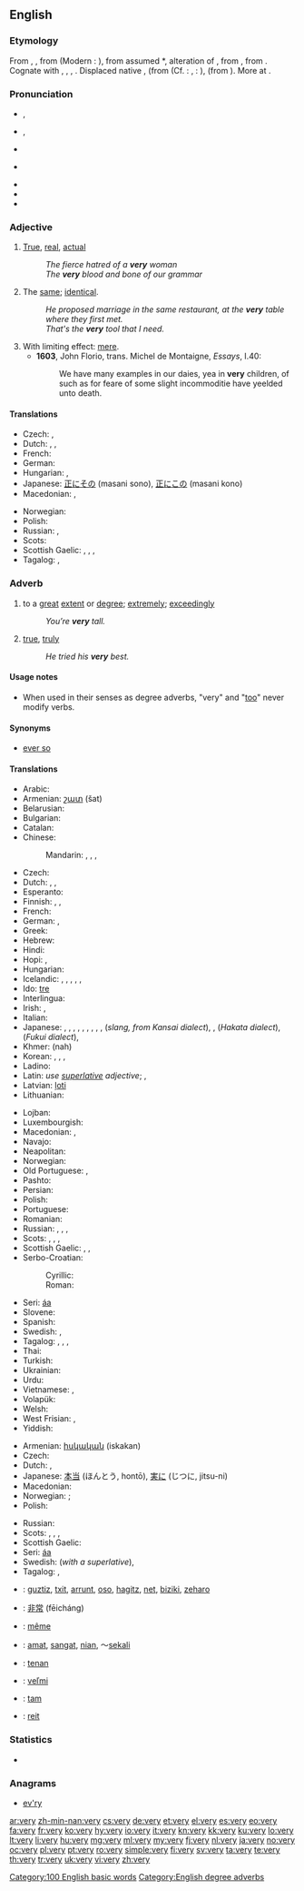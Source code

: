 ==English==

{{wikipedia}}

===Etymology===
From {{etyl|enm}} {{term|verray|lang=enm}}, {{term|verrai||true|lang=enm}}, from {{etyl|fro}} {{term|verai||true|lang=fro}} (Modern {{etyl|fr|-}}: {{term|vrai|lang=fr}}), from assumed {{etyl|VL.}} *{{term||vērācus|lang=la}}, alteration of {{etyl|la}} {{term|verax|vērāx|truthful|lang=la}}, from {{etyl|la}} {{term|verus|vērus|true|lang=la}}, from {{proto|Indo-European|wēr-|true, benevolent|lang=en}}. Cognate with {{etyl|ang|-}} {{term|wær|wǣr|sc=Latinx|true, correct|lang=ang}}, {{etyl|nl|-}} {{term|waar||true|lang=nl}}, {{etyl|de|-}} {{term|wahr||true|lang=de}}, {{etyl|is|-}} {{term|alvöru||earnest|lang=is}}. Displaced native {{etyl|enm|-}} {{term|sore|lang=enm}}, {{term|sar|sār|very|lang=enm}} (from {{etyl|ang|-}} {{term|sar|sār|grievous, extreme|lang=ang}} (Cf. {{etyl|de|-}}: {{term|sehr|lang=de}}, {{etyl|nl|-}}: {{term|zeer|lang=nl}}), {{etyl|enm|-}} {{term|wel||very|lang=enm}} (from {{etyl|ang|-}} {{term|wel||well, very|lang=ang}}). More at {{l|en|warlock}}.

===Pronunciation===
* {{a|RP}} {{IPA|/ˈvɛɹɪ/}}, {{X-SAMPA|/"vEr\I/}}
* {{a|UK|US}} {{IPA|/ˈvɛɹi/}}, {{X-SAMPA|/"vEr\i/}}
* {{audio|en-us-ne-very.ogg|Audio (US)}} {{qualifier|in accents without the [[w:English-language_vowel_changes_before_historic_/r/#Mary.E2.80.93marry.E2.80.93merry_merger|"Mary, marry, merry" merger]]}} 
* {{audio|en-us-very.ogg|Audio (US)}} {{qualifier|in accents with the [[w:English-language_vowel_changes_before_historic_/r/#Mary.E2.80.93marry.E2.80.93merry_merger|"Mary, marry, merry" merger]]}}
* {{audio|En-uk-very.ogg|Audio (UK)}}
* {{hyphenation|ver|y}}
* {{rhymes|ɛri}}

===Adjective===
{{en-adj|verier|veriest}}

# [[true|True]], [[real]], [[actual]]
#: ''The fierce hatred of a '''very''' woman''
#: ''The '''very''' blood and bone of our grammar''
# The [[same]]; [[identical]].
#: ''He proposed marriage in the same restaurant, at the '''very''' table where they first met.''
#: ''That's the '''very''' tool that I need.''
# With limiting effect: [[mere]].
#* '''1603''', John Florio, trans. Michel de Montaigne, ''Essays'', I.40:
#*: We have many examples in our daies, yea in '''very''' children, of such as for feare of some slight incommoditie have yeelded unto death.

====Translations====
{{trans-top|the same; identical}}
* Czech: {{t+|cs|týž}}, {{t+|cs|tentýž}}
* Dutch: {{t+|nl|zelfde}}, {{t+|nl|dezelfde}}, {{t+|nl|hetzelfde}}
* French: {{t+|fr|même}}
* German: {{t+|de|derselbe}}
* Hungarian: {{t+|hu|ugyanaz}}, {{t-|hu|egyazon}}
* Japanese: [[正に]][[その]] (masani sono), [[正に]][[この]] (masani kono)
* Macedonian: {{t-|mk|сам|tr=sam}},  {{t-|mk|самиот|tr=sámiot}}
{{trans-mid}}
* Norwegian: {{t+|no|samme}}
* Polish: {{t+|pl|identyczny}}
* Russian: {{t+|ru|самый||tr=sámyj}}, {{t+|ru|тот самый|tr=tot sámyj|sc=Cyrl}}
* Scots: {{tø|sco|vera|xs=Scots}}
* Scottish Gaelic: {{t-|gd|aon|xs=Scottish Gaelic}},  {{t-|gd|ceart|xs=Scottish Gaelic}},  {{t-|gd|ceudna|xs=Scottish Gaelic}},  {{t-|gd|dearbh|xs=Scottish Gaelic}}
* Tagalog: {{t-|tl|talaga|xs=Tagalog}},  {{t-|tl|talagang|xs=Tagalog}}
{{trans-bottom}}

===Adverb===
{{en-adv|-}}

# to a [[great]] [[extent]] or [[degree]]; [[extremely]]; [[exceedingly]]
#: ''You’re '''very''' tall.''
# [[true]], [[truly]]
#: ''He tried his '''very''' best.''

====Usage notes====
* When used in their senses as degree adverbs, "very" and "[[too]]" never modify verbs.

====Synonyms====
* {{sense|to a great extent}} [[ever so]]

====Translations====
{{trans-top|to a high degree}}
* Arabic: {{t+|ar|جدا|alt=جِدًا|tr=jíddan}}
* Armenian: [[շատ]] (šat)
* Belarusian: {{t+|be|вельмі|tr=vél'mi|xs=Belarusian}}
* Bulgarian: {{t+|bg|много|tr=mnógo}}
* Catalan: {{t+|ca|molt}}
* Chinese:
*: Mandarin: {{t-|cmn|很|tr=hĕn|sc=Hani}},  {{t-|cmn|太|tr=tài|sc=Hani}},  {{t-|cmn|非常|tr=fēicháng|sc=Hani}},  {{t-|cmn|超|tr=chāo|sc=Hani}}
* Czech: {{t+|cs|velmi}}
* Dutch: {{t+|nl|zeer}}, {{t+|nl|heel}}, {{t+|nl|erg}}
* Esperanto: {{t+|eo|tre|xs=Esperanto}}
* Finnish: {{t+|fi|erittäin}}, {{t+|fi|kovin}}, {{t+|fi|hyvin}}
* French: {{t+|fr|très}}
* German: {{t+|de|sehr}}, {{t+|de|ganz}}
* Greek: {{t+|el|πολύ|tr=polý}}
* Hebrew: {{t-|he|מאוד|tr=məód}}
* Hindi: {{t+|hi|बहुत|tr=bahut|xs=Hindi}}
* Hopi: {{tø|hop|a'ni|m}}, {{tø|hop|hin'ur|f}}
* Hungarian: {{t+|hu|nagyon}}
* Icelandic: {{t+|is|mjög}}, {{t-|is|ákaflega}}, {{t-|is|afar}}, {{t-|is|ýkja}}, {{t-|is|fjarska}}, {{t-|is|einkar}}
* Ido: [[tre]]
* Interlingua: {{t-|ia|multo}}
* Irish: {{t-|ga|an-|xs=Irish}}, {{t-|ga|ana-|xs=Irish}}
* Italian: {{t+|it|molto}}
* Japanese: {{t+|ja|とても|tr=totemó}}, {{t+|ja|かなり|tr=kanari}}, {{t-|ja|非常に|tr=ひじょうに, hijōni}}, {{t-|ja|凄く|tr=[[すごく]], sugoku}}, {{t-|ja|大変|tr=[[たいへん]], taihén}}, {{t-|ja|大分|tr=[[だいぶ]], daibu}}, {{t-|ja|随分|tr=[[ずいぶん]], zuibun}}, {{t-|ja|ずっと|tr=zutto}}, {{t-|ja|めちゃ|tr=mecha}}, {{t-|ja|めっちゃ|tr=metcha}} (''slang, from Kansai dialect''), {{t+|ja|超|tr=ちょう, chō}} {{qualifier|slang}}, {{t-|ja|ばり|tr=bari}} (''Hakata dialect''), {{t-|ja|つるつる|tr=tsuru tsuru}} (''Fukui dialect''), {{t-|ja|どえらい、でら|tr=doerai, dera|sc=Jpan}}
* Khmer: {{Khmr|[[ណាស់]]}} (nah)
* Korean: {{t+|ko|아주|tr=aju|sc=Hang}},  {{t+|ko|매우|tr=mae-u|sc=Hang}}, {{t+|ko|너무|tr=neomu|sc=Kore}}, {{t+|ko|굉장히|sc=Kore}}
* Ladino: {{tø|lad|muy}}
* Latin: ''use [[superlative]] adjective''; {{t+|la|maxime|alt=maximē}}, {{t-|la|summe|alt=summē}}
* Latvian: [[ļoti]]
* Lithuanian: {{t+|lt|labai|xs=Lithuanian}}
{{trans-mid}}
* Lojban: {{t+|jbo|mutce}}
* Luxembourgish: {{t-|lb|ganz}}
* Macedonian: {{t+|mk|многу|tr=mnógu}},  {{t-|mk|мошне|tr=móšne}}
* Navajo: {{tø|nv|ayóo}}
* Neapolitan: {{tø|nap|assai}}
* Norwegian: {{t+|no|veldig}}
* Old Portuguese: {{tø|roa-ptg|mui}}, {{tø|roa-ptg|muito}}
* Pashto: {{t+|ps|ډېر|tr=ḍer}}
* Persian: {{t+|fa|بسیار|tr=besiyâr|xs=Persian}}
* Polish: {{t+|pl|bardzo}}
* Portuguese: {{t+|pt|muito}}
* Romanian: {{t-|ro|foarte}}
* Russian: {{t+|ru|очень|tr=óčen’}},  {{t+|ru|весьма|tr=ves'má}}, {{t+|ru|изрядно|tr=izrjádno|sc=Cyrl}}, {{qualifier|colloquial}} {{t+|ru|дюже|tr=djúže|sc=Cyrl}}
* Scots: {{tø|sco|gey|xs=Scots}}, {{tø|sco|unco|xs=Scots}}, {{tø|sco|vera|xs=Scots}},
* Scottish Gaelic: {{t-|gd|glè|xs=Scottish Gaelic}}, {{t-|gd|ro|xs=Scottish Gaelic}}, {{t-|gd|fìor|xs=Scottish Gaelic}}
* Serbo-Croatian:
*: Cyrillic: {{t-|sh|врло|alt=вр̏ло|sc=Cyrl}}
*: Roman: {{t-|sh|vrlo|alt=vȑlo}}
* Seri: [[áa]]
* Slovene: {{t+|sl|zelo}}
* Spanish: {{t+|es|muy}}
* Swedish: {{t+|sv|mycket}}, {{t+|sv|väldigt}}
* Tagalog: {{t-|tl|talaga|xs=Tagalog}},  {{t-|tl|talagang|xs=Tagalog}},  {{t-|tl|sobra|xs=Tagalog}},  {{t-|tl|sobrang|xs=Tagalog}}
* Thai: {{t+|th|มาก|tr=mâak}}
* Turkish: {{t+|tr|çok}}
* Ukrainian: {{t-|uk|дуже|tr=dúže|xs=Ukrainian}}
* Urdu: {{t-|ur|بہت|tr=bahut|xs=Urdu}}
* Vietnamese: {{t+|vi|rất|xs=Vietnamese}} {{qualifier|placed before the word to intensify}}, {{t+|vi|lắm}} {{qualifier|placed after the word to intensify}}
* Volapük: {{t+|vo|vemo}}
* Welsh: {{t-|cy|iawn}}
* West Frisian: {{t-|fy|tige|xs=West Frisian}},  {{t-|fy|frij|xs=West Frisian}}
* Yiddish: {{t-|yi|זייער|tr=zeyer|xs=Yiddish}}
{{trans-bottom}}

{{trans-top|true, truly}}
* Armenian: [[իսկական]] (iskakan)
* Czech: {{t+|cs|skutečně}}
* Dutch: {{t+|nl|echt}}, {{t+|nl|uiterst}}
* Japanese: [[本当]] (ほんとう, hontō), [[実に]] (じつに, jitsu-ni)
* Macedonian: {{t-|mk|нај-|tr=naj-}}
* Norwegian: {{t+|no|veldig}}; {{t+|no|aller}}
* Polish: {{t+|pl|naprawdę}}
{{trans-mid}}
* Russian: {{t+|ru|самый|tr=sámyj}}
* Scots: {{tø|sco|gey|xs=Scots}}, {{tø|sco|unco|xs=Scots}}, {{tø|sco|vera|xs=Scots}},
* Scottish Gaelic: {{t-|gd|fìor|xs=Scottish Gaelic}}
* Seri: [[áa]]
* Swedish: {{t+|sv|allra}} (''with a superlative''), {{t+|sv|sann}} {{qualifier|archaic}}
* Tagalog: {{t-|tl|talaga|xs=Tagalog}},  {{t-|tl|talagang|xs=Tagalog}}
{{trans-bottom}}

{{checktrans-top}}
* {{ttbc|eu}}: [[guztiz]], [[txit]], [[arrunt]], [[oso]], [[hagitz]], [[net]], [[biziki]], [[zeharo]]
* {{ttbc|zh}}: [[非常]] (fēicháng)
* {{ttbc|fr}}: [[même]]
* {{ttbc|id}}: [[amat]], [[sangat]], [[nian]], ～[[sekali]]
{{trans-mid}}
* {{ttbc|jv}}: [[tenan]]
* {{ttbc|sk}}: [[veľmi]]
* {{ttbc|tr}}: [[tam]]
* {{ttbc|cy}}: [[reit]]
{{trans-bottom}}

===Statistics===
* {{rank|than|some|other|67|very|upon|man|may}}

===Anagrams===
* [[ev'ry#English|ev'ry]]

[[Category:100 English basic words]]
[[Category:English degree adverbs]]

[[ar:very]]
[[zh-min-nan:very]]
[[cs:very]]
[[de:very]]
[[et:very]]
[[el:very]]
[[es:very]]
[[eo:very]]
[[fa:very]]
[[fr:very]]
[[ko:very]]
[[hy:very]]
[[io:very]]
[[it:very]]
[[kn:very]]
[[kk:very]]
[[ku:very]]
[[lo:very]]
[[lt:very]]
[[li:very]]
[[hu:very]]
[[mg:very]]
[[ml:very]]
[[my:very]]
[[fj:very]]
[[nl:very]]
[[ja:very]]
[[no:very]]
[[oc:very]]
[[pl:very]]
[[pt:very]]
[[ro:very]]
[[simple:very]]
[[fi:very]]
[[sv:very]]
[[ta:very]]
[[te:very]]
[[th:very]]
[[tr:very]]
[[uk:very]]
[[vi:very]]
[[zh:very]]